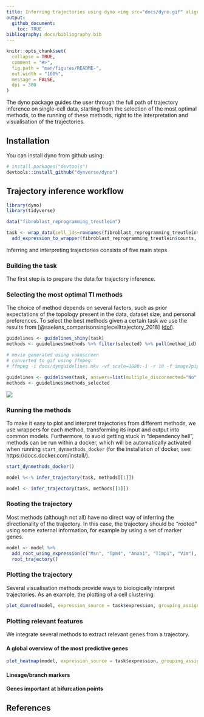 ```yaml
---
title: Inferring trajectories using dyno <img src="docs/dyno.gif" align="right" />
output: 
  github_document:
    toc: TRUE
bibliography: docs/bibliography.bib
---
```


<!-- README.md is generated from README.Rmd. Please edit that file -->

```r
knitr::opts_chunk$set(
  collapse = TRUE,
  comment = "#>",
  fig.path = "man/figures/README-",
  out.width = "100%",
  message = FALSE,
  dpi = 300
)
```

The dyno package guides the user through the full path of trajectory inference on single-cell data, starting from the selection of the most optimal methods, to the running of these methods, right to the interpretation and visualisation of the trajectories.

## Installation

You can install dyno from github using:

``` r
# install.packages("devtools")
devtools::install_github("dynverse/dyno")
```

## Trajectory inference workflow
```r
library(dyno)
library(tidyverse)

data("fibroblast_reprogramming_treutlein")

task <- wrap_data(cell_ids=rownames(fibroblast_reprogramming_treutlein$counts)) %>% 
  add_expression_to_wrapper(fibroblast_reprogramming_treutlein$counts, fibroblast_reprogramming_treutlein$expression)
```

Inferring and interpreting trajectories consists of five main steps

### Building the task

The first step is to prepare the data for trajectory inference.

### Selecting the most optimal TI methods

The choice of method depends on several factors, such as prior expectations of the topology present in the data, dataset size, and personal preferences. To select the best methods given a certain task we use the results from [@saelens_comparisonsinglecelltrajectory_2018] ([doi](https://doi.org/10.1101/276907)).

``` r
guidelines <- guidelines_shiny(task)
methods <- guidelines$methods %>% filter(selected) %>% pull(method_id) %>% first()
```

```r
# movie generated using vokoscreen
# converted to gif using ffmpeg:
# ffmpeg -i docs/dynguidelines.mkv -vf scale=1080:-1 -r 10 -f image2pipe -vcodec ppm - | convert -delay 5 -loop 0 -layers OptimizeFrame -fuzz 10% - docs/dynguidelines.gif

guidelines <- guidelines(task, answers=list(multiple_disconnected="No", expect_topology="Yes", expected_topology="bifurcation"))
methods <- guidelines$methods_selected
```

![](docs/dynguidelines.gif)

### Running the methods

To make it easy to plot and interpret trajectories from different methods, we use wrappers for each method, transforming its input and output into common models. Furthermore, to avoid getting stuck in "dependency hell", methods can be run within a docker, which will be automatically activated when running `start_dynmethods_docker` (for the installation of docker, see: https://docs.docker.com/install/).

``` r
start_dynmethods_docker()

model %<-% infer_trajectory(task, methods[[1]])
```

```r
model <- infer_trajectory(task, methods[[1]])
```


### Rooting the trajectory

Most methods (although not all) have no direct way of inferring the directionality of the trajectory. In this case, the trajectory should be "rooted" using some external information, for example by using a set of marker genes.

```r
model <- model %>% 
  add_root_using_expression(c("Msn", "Tpm4", "Anxa1", "Timp1", "Vim"), task$expression) %>% 
  root_trajectory()
```

### Plotting the trajectory

Several visualisation methods provide ways to biologically interpret trajectories. As an example, the plotting of a cell clustering:

```r
plot_dimred(model, expression_source = task$expression, grouping_assignment = task$grouping)
```

### Plotting relevant features

We integrate several methods to extract relevant genes from a trajectory.

#### A global overview of the most predictive genes

```r
plot_heatmap(model, expression_source = task$expression, grouping_assignment = task$grouping, features_oi = 50)
```

#### Lineage/branch markers


#### Genes important at bifurcation points


## References
